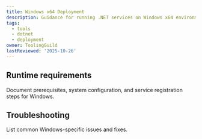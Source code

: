 ```yaml
---
title: Windows x64 Deployment
description: Guidance for running .NET services on Windows x64 environments.
tags:
  - tools
  - dotnet
  - deployment
owner: ToolingGuild
lastReviewed: '2025-10-26'
---
```

## Runtime requirements

Document prerequisites, system configuration, and service registration steps for Windows.

## Troubleshooting

List common Windows-specific issues and fixes.
